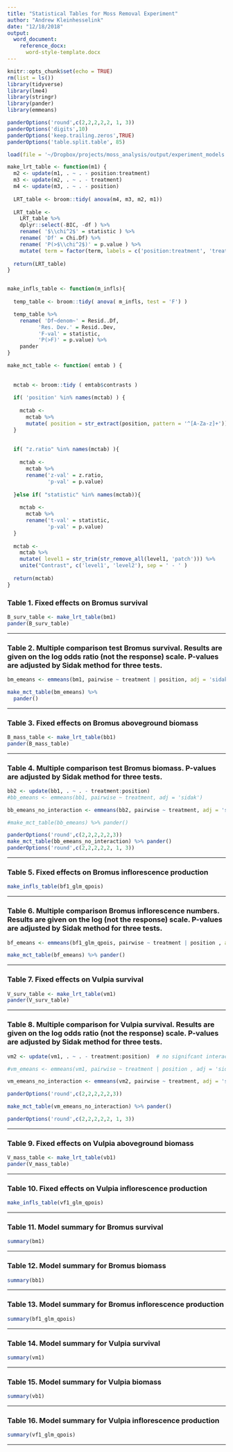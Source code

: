```yaml
---
title: "Statistical Tables for Moss Removal Experiment"
author: "Andrew Kleinhesselink"
date: "12/18/2018"
output: 
  word_document:
    reference_docx: 
      word-style-template.docx
---
```


```r

knitr::opts_chunk$set(echo = TRUE)
rm(list = ls())
library(tidyverse)
library(lme4)
library(stringr)
library(pander)
library(emmeans)

panderOptions('round',c(2,2,2,2,2, 1, 3))
panderOptions('digits',10)
panderOptions('keep.trailing.zeros',TRUE)
panderOptions('table.split.table', 85)

load(file = '~/Dropbox/projects/moss_analysis/output/experiment_models.rda')

make_lrt_table <- function(m1) { 
  m2 <- update(m1, . ~ . - position:treatment)
  m3 <- update(m2, . ~ . - treatment)
  m4 <- update(m3, . ~ . - position)
  
  LRT_table <- broom::tidy( anova(m4, m3, m2, m1))
  
  LRT_table <- 
    LRT_table %>% 
    dplyr::select(-BIC, -df ) %>% 
    rename( '$\\chi^2$' = statistic ) %>% 
    rename( 'Df' = Chi.Df) %>%
    rename( 'P(>$\\chi^2$)' = p.value ) %>% 
    mutate( term = factor(term, labels = c('position:treatment', 'treatment', 'position', 'NULL' )))
  
  return(LRT_table)
}


make_infls_table <- function(m_infls){ 
  
  temp_table <- broom::tidy( anova( m_infls, test = 'F') )

  temp_table %>% 
    rename( 'Df~denom~' = Resid..Df, 
          'Res. Dev.' = Resid..Dev, 
          'F-val' = statistic, 
          'P(>F)' = p.value) %>% 
    pander
}

make_mct_table <- function( emtab ) { 
  
  
  mctab <- broom::tidy ( emtab$contrasts ) 
  
  if( 'position' %in% names(mctab) ) { 
    
    mctab <- 
      mctab %>% 
      mutate( position = str_extract(position, pattern = '^[A-Za-z]+')) 
  }
  
  
  if( "z.ratio" %in% names(mctab) ){ 
    
    mctab <- 
      mctab %>% 
      rename('z-val' = z.ratio, 
             'p-val' = p.value)
  
  }else if( "statistic" %in% names(mctab)){ 
    
    mctab <- 
      mctab %>% 
      rename('t-val' = statistic, 
             'p-val' = p.value)
  }
  
  mctab <- 
    mctab %>% 
    mutate( level1 = str_trim(str_remove_all(level1, 'patch'))) %>% 
    unite("Contrast", c('level1', 'level2'), sep = ' - ' )
  
  return(mctab)
}

```


### Table 1. Fixed effects on Bromus survival
```r

B_surv_table <- make_lrt_table(bm1)
pander(B_surv_table)

```

-----------------------------------

### Table 2. Multiple comparison test Bromus survival. Results are given on the log odds ratio (not the response) scale. P-values are adjusted by Sidak method for three tests. 
```r

bm_emeans <- emmeans(bm1, pairwise ~ treatment | position, adj = 'sidak' )

make_mct_table(bm_emeans) %>%
  pander()

```

-----------------------------------


### Table 3. Fixed effects on Bromus aboveground biomass
```r

B_mass_table <- make_lrt_table(bb1)
pander(B_mass_table)


```

-----------------------------------


### Table 4. Multiple comparison test Bromus biomass.  P-values are adjusted by Sidak method for three tests. 
```r

bb2 <- update(bb1, . ~ . - treatment:position)
#bb_emeans <- emmeans(bb1, pairwise ~ treatment, adj = 'sidak')

bb_emeans_no_interaction <- emmeans(bb2, pairwise ~ treatment, adj = 'sidak')  # no treatment*position effect so use only treatment 

#make_mct_table(bb_emeans) %>% pander()

panderOptions('round',c(2,2,2,2,2,3))
make_mct_table(bb_emeans_no_interaction) %>% pander()
panderOptions('round',c(2,2,2,2,2, 1, 3))

```

-----------------------------------


### Table 5. Fixed effects on Bromus inflorescence production
```r


make_infls_table(bf1_glm_qpois)

```
-----------------------------------

### Table 6. Multiple comparison Bromus inflorescence numbers. Results are given on the log (not the response) scale. P-values are adjusted by Sidak method for three tests. 
```r

bf_emeans <- emmeans(bf1_glm_qpois, pairwise ~ treatment | position , adj = 'sidak')

make_mct_table(bf_emeans) %>% pander()

```

-----------------------------------


### Table 7. Fixed effects on Vulpia survival
```r


V_surv_table <- make_lrt_table(vm1)
pander(V_surv_table)

```
-----------------------------------

### Table 8. Multiple comparison for Vulpia survival. Results are given on the log odds ratio (not the response) scale. P-values are adjusted by Sidak method for three tests. 
```r

vm2 <- update(vm1, . ~ . - treatment:position)  # no signifcant interaction effect 

#vm_emeans <- emmeans(vm1, pairwise ~ treatment | position , adj = 'sidak')

vm_emeans_no_interaction <- emmeans(vm2, pairwise ~ treatment, adj = 'sidak') # no position x treatment effect or position effect 

panderOptions('round',c(2,2,2,2,2,3))

make_mct_table(vm_emeans_no_interaction) %>% pander()

panderOptions('round',c(2,2,2,2,2, 1, 3))


```

-----------------------------------


### Table 9. Fixed effects on Vulpia aboveground biomass
```r


V_mass_table <- make_lrt_table(vb1)
pander(V_mass_table)

```
-----------------------------------


### Table 10. Fixed effects on Vulpia inflorescence production
```r


make_infls_table(vf1_glm_qpois)

```

-----------------------------------


### Table 11. Model summary for Bromus survival
```r

summary(bm1)

```
----------------------------------- 


### Table 12. Model summary for Bromus biomass 
```r

summary(bb1)

```
----------------------------------- 

### Table 13. Model summary for Bromus inflorescence production 
```r

summary(bf1_glm_qpois)

```
----------------------------------- 

### Table 14. Model summary for Vulpia survival
```r

summary(vm1)

```
----------------------------------- 

### Table 15. Model summary for Vulpia biomass 
```r

summary(vb1)

```
----------------------------------- 


### Table 16. Model summary for Vulpia inflorescence production 
```r

summary(vf1_glm_qpois)

```
----------------------------------- 

